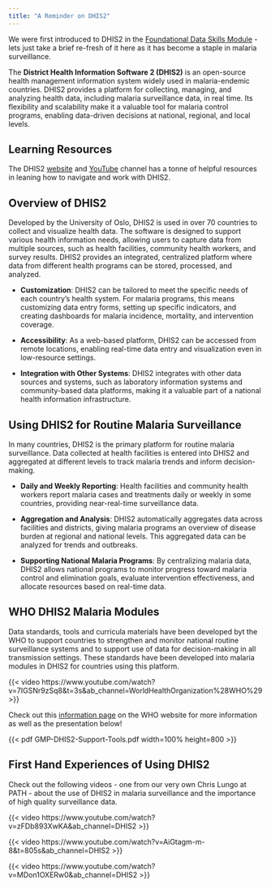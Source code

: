 ```yaml
---
title: "A Reminder on DHIS2"
---
```


We were first introduced to DHIS2 in the [Foundational Data Skills Module](https://path-global-health.github.io/df_data-skills/dh_dhis2-about.html) - lets just take a brief re-fresh of it here as it has become a staple in malaria surveillance.

The **District Health Information Software 2 (DHIS2)** is an open-source health management information system widely used in malaria-endemic countries. DHIS2 provides a platform for collecting, managing, and analyzing health data, including malaria surveillance data, in real time. Its flexibility and scalability make it a valuable tool for malaria control programs, enabling data-driven decisions at national, regional, and local levels.

::: callout-tip
## Learning Resources

The DHIS2 [website](https://dhis2.org/) and [YouTube](https://www.youtube.com/@DHIS2org/featured) channel has a tonne of helpful resources in leaning how to navigate and work with DHIS2.
:::

## Overview of DHIS2

Developed by the University of Oslo, DHIS2 is used in over 70 countries to collect and visualize health data. The software is designed to support various health information needs, allowing users to capture data from multiple sources, such as health facilities, community health workers, and survey results. DHIS2 provides an integrated, centralized platform where data from different health programs can be stored, processed, and analyzed.

-   **Customization**: DHIS2 can be tailored to meet the specific needs of each country's health system. For malaria programs, this means customizing data entry forms, setting up specific indicators, and creating dashboards for malaria incidence, mortality, and intervention coverage.

-   **Accessibility**: As a web-based platform, DHIS2 can be accessed from remote locations, enabling real-time data entry and visualization even in low-resource settings.

-   **Integration with Other Systems**: DHIS2 integrates with other data sources and systems, such as laboratory information systems and community-based data platforms, making it a valuable part of a national health information infrastructure.

## Using DHIS2 for Routine Malaria Surveillance

In many countries, DHIS2 is the primary platform for routine malaria surveillance. Data collected at health facilities is entered into DHIS2 and aggregated at different levels to track malaria trends and inform decision-making.

-   **Daily and Weekly Reporting**: Health facilities and community health workers report malaria cases and treatments daily or weekly in some countries, providing near-real-time surveillance data.

-   **Aggregation and Analysis**: DHIS2 automatically aggregates data across facilities and districts, giving malaria programs an overview of disease burden at regional and national levels. This aggregated data can be analyzed for trends and outbreaks.

-   **Supporting National Malaria Programs**: By centralizing malaria data, DHIS2 allows national programs to monitor progress toward malaria control and elimination goals, evaluate intervention effectiveness, and allocate resources based on real-time data.

## WHO DHIS2 Malaria Modules

Data standards, tools and curricula materials have been developed byt the WHO to support countries to strengthen and monitor national routine surveillance systems and to support use of data for decision-making in all transmission settings. These standards have been developed into malaria modules in DHIS2 for countries using this platform.

{{< video https://www.youtube.com/watch?v=7IGSNr9zSq8&t=3s&ab_channel=WorldHealthOrganization%28WHO%29 >}}

Check out this [information page](https://www.who.int/teams/global-malaria-programme/surveillance/digital-solutions-for-malaria-surveillance) on the WHO website for more information as well as the presentation below!

{{< pdf GMP-DHIS2-Support-Tools.pdf width=100% height=800 >}}

## First Hand Experiences of Using DHIS2

Check out the following videos - one from our very own Chris Lungo at PATH - about the use of DHIS2 in malaria surveillance and the importance of high quality surveillance data.

{{< video https://www.youtube.com/watch?v=zFDb893XwKA&ab_channel=DHIS2 >}}

{{< video https://www.youtube.com/watch?v=AiGtagm-m-8&t=805s&ab_channel=DHIS2 >}}

{{< video https://www.youtube.com/watch?v=MDon1OXERw0&ab_channel=DHIS2 >}}
